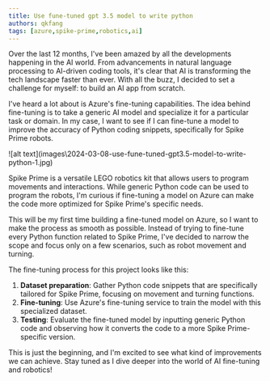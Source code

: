 ```yaml
---
title: Use fune-tuned gpt 3.5 model to write python
authors: qkfang
tags: [azure,spike-prime,robotics,ai]
---
```


Over the last 12 months, I've been amazed by all the developments happening in the AI world. From advancements in natural language processing to AI-driven coding tools, it's clear that AI is transforming the tech landscape faster than ever. With all the buzz, I decided to set a challenge for myself: to build an AI app from scratch.

I've heard a lot about is Azure's fine-tuning capabilities. The idea behind fine-tuning is to take a generic AI model and specialize it for a particular task or domain. In my case, I want to see if I can fine-tune a model to improve the accuracy of Python coding snippets, specifically for Spike Prime robots.

<div className="img-grid">
  <div className="img-item">
    ![alt text](images\2024-03-08-use-fune-tuned-gpt3.5-model-to-write-python-1.jpg)
  </div>
</div>

Spike Prime is a versatile LEGO robotics kit that allows users to program movements and interactions. While generic Python code can be used to program the robots, I'm curious if fine-tuning a model on Azure can make the code more optimized for Spike Prime's specific needs.

This will be my first time building a fine-tuned model on Azure, so I want to make the process as smooth as possible. Instead of trying to fine-tune every Python function related to Spike Prime, I've decided to narrow the scope and focus only on a few scenarios, such as robot movement and turning.

The fine-tuning process for this project looks like this:

1. **Dataset preparation**: Gather Python code snippets that are specifically tailored for Spike Prime, focusing on movement and turning functions.
2. **Fine-tuning**: Use Azure's fine-tuning service to train the model with this specialized dataset.
3. **Testing**: Evaluate the fine-tuned model by inputting generic Python code and observing how it converts the code to a more Spike Prime-specific version.

This is just the beginning, and I'm excited to see what kind of improvements we can achieve. Stay tuned as I dive deeper into the world of AI fine-tuning and robotics!
